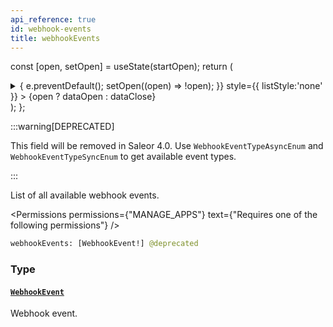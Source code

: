 ```yaml
---
api_reference: true
id: webhook-events
title: webhookEvents
---
```






const [open, setOpen] = useState(startOpen);
return (
<details {...(open ? { open: true } : {})} className="details" style={{ border:'none', boxShadow:'none', background:'var(--ifm-background-color)' }}>
<summary
onClick={(e) => {
e.preventDefault();
setOpen((open) => !open);
}}
style={{ listStyle:'none' }} >
{open ? dataOpen : dataClose}
</summary>
{open && children}
</details>
);
};

:::warning[DEPRECATED]

This field will be removed in Saleor 4.0. Use `WebhookEventTypeAsyncEnum` and `WebhookEventTypeSyncEnum` to get available event types.

:::

List of all available webhook events.


<Permissions permissions={"MANAGE_APPS"} text={"Requires one of the following permissions"} />


```graphql
webhookEvents: [WebhookEvent!] @deprecated
```

### Type

#### [`WebhookEvent`](../../../api-reference/webhooks/objects/webhook-event.mdx) <Badge class="badge badge--secondary" text="object"/> <Badge class="badge badge--secondary" text="webhooks"/>

Webhook event.

